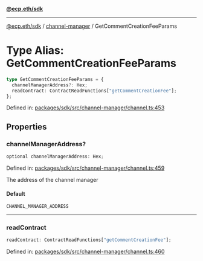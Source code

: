 [**@ecp.eth/sdk**](../../index.mdx)

***

[@ecp.eth/sdk](/sdk-reference/index.mdx) / [channel-manager](/sdk-reference/channel-manager/index.mdx) / GetCommentCreationFeeParams

# Type Alias: GetCommentCreationFeeParams

```ts
type GetCommentCreationFeeParams = {
  channelManagerAddress?: Hex;
  readContract: ContractReadFunctions["getCommentCreationFee"];
};
```

Defined in: [packages/sdk/src/channel-manager/channel.ts:453](https://github.com/ecp-eth/comments-monorepo/blob/main/packages/sdk/src/channel-manager/channel.ts#L453)

## Properties

### channelManagerAddress?

```ts
optional channelManagerAddress: Hex;
```

Defined in: [packages/sdk/src/channel-manager/channel.ts:459](https://github.com/ecp-eth/comments-monorepo/blob/main/packages/sdk/src/channel-manager/channel.ts#L459)

The address of the channel manager

#### Default

```ts
CHANNEL_MANAGER_ADDRESS
```

***

### readContract

```ts
readContract: ContractReadFunctions["getCommentCreationFee"];
```

Defined in: [packages/sdk/src/channel-manager/channel.ts:460](https://github.com/ecp-eth/comments-monorepo/blob/main/packages/sdk/src/channel-manager/channel.ts#L460)
